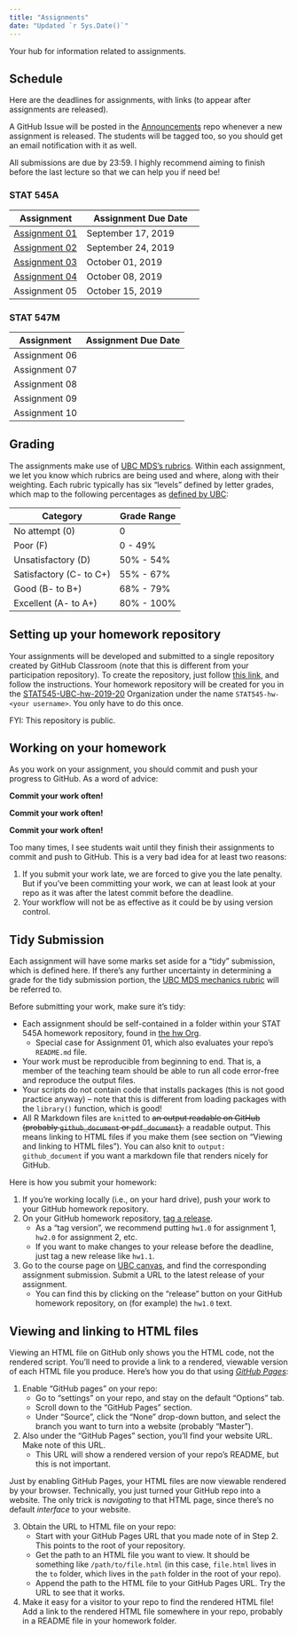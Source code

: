 ```yaml
---
title: "Assignments"
date: "Updated `r Sys.Date()`"
---
```


Your hub for information related to assignments. 

## Schedule

Here are the deadlines for assignments, with links (to appear after assignments are released).

A GitHub Issue will be posted in the [Announcements](https://github.com/STAT545-UBC-hw-2019-20/Announcements) repo whenever a new assignment is released. The students will be tagged too, so you should get an email notification with it as well.

All submissions are due by 23:59. I highly recommend aiming to finish before the last lecture so that we can help you if need be!

### STAT 545A

| Assignment  | Assignment Due Date |
|-------------|---------------------|
| [Assignment 01](https://stat545.stat.ubc.ca/evaluation/hw01/hw01) | September 17, 2019  |
| [Assignment 02](https://stat545.stat.ubc.ca/evaluation/hw02/hw02) | September 24, 2019  |
| [Assignment 03](https://stat545.stat.ubc.ca/evaluation/hw03/hw03) | October 01, 2019    |
| [Assignment 04](https://stat545.stat.ubc.ca/evaluation/hw04/hw04) | October 08, 2019    |
| Assignment 05 | October 15, 2019    |

### STAT 547M

| Assignment  | Assignment Due Date |
|-------------|---------------------|
| Assignment 06 | |
| Assignment 07 | |
| Assignment 08 | |
| Assignment 09 | |
| Assignment 10 | |


## Grading

The assignments make use of [UBC MDS's rubrics](https://github.com/UBC-MDS/public/tree/master/rubric). Within each assignment, we let you know which rubrics are being used and where, along with their weighting. Each rubric typically has six "levels" defined by letter grades, which map to the following percentages as [defined by UBC](http://www.calendar.ubc.ca/Vancouver/index.cfm?tree=3,42,96,0):

| Category | Grade Range |
|----------|-------------|
| No attempt (0)          | 0 |
| Poor (F)                | 0 - 49% |
| Unsatisfactory (D)      | 50% - 54% |
| Satisfactory (C- to C+) | 55% - 67% |
| Good (B- to B+)         | 68% - 79% |
| Excellent (A- to A+)    | 80% - 100% |


## Setting up your homework repository

Your assignments will be developed and submitted to a single repository created by GitHub Classroom (note that this is different from your participation repository). To create the repository, just follow [this link](https://classroom.github.com/a/PAa_IIPO), and follow the instructions. Your homework repository will be created for you in the [STAT545-UBC-hw-2019-20](https://github.com/STAT545-UBC-hw-2019-20) Organization under the name `STAT545-hw-<your username>`. You only have to do this once.

FYI: This repository is public.

## Working on your homework

As you work on your assignment, you should commit and push your progress to GitHub. As a word of advice:

**Commit your work often!**

**Commit your work often!**

**Commit your work often!**

Too many times, I see students wait until they finish their assignments to commit and push to GitHub. This is a very bad idea for at least two reasons:

1. If you submit your work late, we are forced to give you the late penalty. But if you've been committing your work, we can at least look at your repo as it was after the latest commit before the deadline.
2. Your workflow will not be as effective as it could be by using version control.

## Tidy Submission

Each assignment will have some marks set aside for a "tidy" submission, which is defined here. If there's any further uncertainty in determining a grade for the tidy submission portion, the [UBC MDS mechanics rubric](https://github.com/UBC-MDS/public/blob/master/rubric/rubric_mech.md) will be referred to.

Before submitting your work, make sure it's tidy:

- Each assignment should be self-contained in a folder within your STAT 545A homework repository, found in [the hw Org](https://github.com/STAT545-UBC-hw-2019-20).
	- Special case for Assignment 01, which also evaluates your repo's `README.md` file.
- Your work must be reproducible from beginning to end. That is, a member of the teaching team should be able to run all code error-free and reproduce the output files. 
- Your scripts do not contain code that installs packages (this is not good practice anyway) – note that this is different from loading packages with the `library()` function, which is good!
- All R Markdown files are `knit`ted to ~~an output readable on GitHub (probably `github_document` or `pdf_document`).~~ a readable output. This means linking to HTML files if you make them (see section on "Viewing and linking to HTML files"). You can also knit to `output: github_document` if you want a markdown file that renders nicely for GitHub.

Here is how you submit your homework:

1. If you're working locally (i.e., on your hard drive), push your work to your GitHub homework repository.
2. On your GitHub homework repository, [tag a release](https://help.github.com/articles/creating-releases/).
	- As a "tag version", we recommend putting `hw1.0` for assignment 1, `hw2.0` for assignment 2, etc.
	- If you want to make changes to your release before the deadline, just tag a new release like `hw1.1`.
3. Go to the course page on [UBC canvas](https://canvas.ubc.ca), and find the corresponding assignment submission. Submit a URL to the latest release of your assignment. 
	- You can find this by clicking on the "release" button on your GitHub homework repository, on (for example) the `hw1.0` text. 

## Viewing and linking to HTML files

Viewing an HTML file on GitHub only shows you the HTML code, not the rendered script. You'll need to provide a link to a rendered, viewable version of each HTML file you produce. Here's how you do that using [_GitHub Pages_](https://pages.github.com/):

1. Enable "GitHub pages" on your repo:
    - Go to "settings" on your repo, and stay on the default "Options" tab.
    - Scroll down to the "GitHub Pages" section.
    - Under "Source", click the "None" drop-down button, and select the branch you want to turn into a website (probably "Master").
2. Also under the "GitHub Pages" section, you'll find your website URL. Make note of this URL.
	- This URL will show a rendered version of your repo's README, but this is not important.

Just by enabling GitHub Pages, your HTML files are now viewable rendered by your browser. Technically, you just turned your GitHub repo into a website. The only trick is _navigating_ to that HTML page, since there's no default _interface_ to your website.

3. Obtain the URL to  HTML file on your repo:
    - Start with your GitHub Pages URL that you made note of in Step 2. This points to the root of your repository. 
    - Get the path to an HTML file you want to view. It should be something like `/path/to/file.html` (in this case, `file.html` lives in the `to` folder, which lives in the `path` folder in the root of your repo). 
    - Append the path to the HTML file to your GitHub Pages URL. Try the URL to see that it works.
4. Make it easy for a visitor to your repo to find the rendered HTML file! Add a link to the rendered HTML file somewhere in your repo, probably in a README file in your homework folder.
